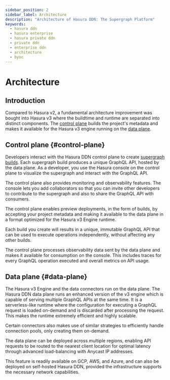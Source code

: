 ```yaml
---
sidebar_position: 2
sidebar_label: Architecture
description: "Architecture of Hasura DDN: The Supergraph Platform"
keywords:
  - hasura ddn
  - hasura enterprise
  - hasura private ddn
  - private ddn
  - enterprise ddn
  - architecture
  - byoc
---
```



# Architecture

## Introduction

Compared to Hasura v2, a fundamental architecture improvement was bought into Hasura v3 where the buildtime and runtime
are separated into distinct components. The [control plane](#control-plane) builds the project's metadata and makes it
available for the Hasura v3 engine running on the [data plane](#data-plane).

<Thumbnail src="/img/deployment/control_plane.png" alt="control plane" />

## Control plane {#control-plane}

Developers interact with the Hasura DDN control plane to create [supergraph builds](/project-configuration/builds.mdx).
Each supergraph build produces a unique GraphQL API, hosted by the data plane. As a developer, you use the Hasura
console on the control plane to visualize the supergraph and interact with the GraphQL API.

The control plane also provides monitoring and observability features. The console lets you add collaborators so that
you can invite other developers to contribute to the supergraph and also to share the GraphQL API with consumers.

The control plane enables preview deployments, in the form of builds, by accepting your project metadata and making it
available to the data plane in a format optimized for the Hasura v3 Engine runtime.

Each build you create will results in a unique, immutable GraphQL API that can be used to execute operations
independently, without affecting any other builds.

The control plane processes observability data sent by the data plane and makes it available for consumption on the
console. This includes traces for every GraphQL operation executed and overall metrics on API usage.

## Data plane {#data-plane}

The Hasura v3 Engine and the data connectors run on the data plane. The Hasura DDN data plane runs an enhanced version
of the v3 engine which is capable of serving multiple GraphQL APIs at the same time. It is a serverless-like runtime
where the configuration for executing a GraphQL request is loaded on-demand and is discarded after processing the
request. This makes the runtime extremely efficient and highly scalable.

Certain connectors also makes use of similar strategies to efficiently handle connection pools, only creating them
on-demand.

The data plane can be deployed across multiple regions, enabling API requests to be routed to the nearest client
location for optimal latency through advanced load-balancing with Anycast IP addresses.

This feature is readily available on GCP, AWS, and Azure, and can also be deployed on self-hosted Hasura DDN, provided
the infrastructure supports the necessary network capabilities.
